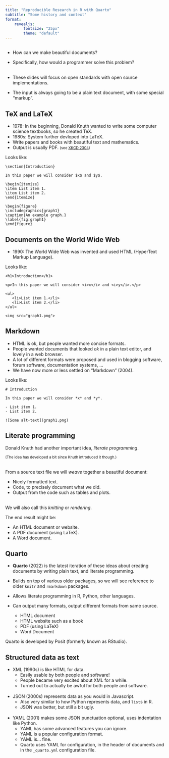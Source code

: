 ```yaml
---
title: "Reproducible Research in R with Quarto"
subtitle: "Some history and context"
format: 
    revealjs:
        fontsize: "25px"
        theme: "default"
---
```


##

- How can we make beautiful documents?
- Specifically, how would a programmer solve this problem?
<br>
<br>

- These slides will focus on open standards with open source implementations.
- The input is always going to be a plain text document, with some special "markup".

## TeX and LaTeX

<style>
.reveal h2 { color: #0000ff; }
</style>

- 1978: In the beginning, Donald Knuth wanted to write some computer science textbooks, so he created TeX.
- 1980s: System further devloped into LaTeX.
- Write papers and books with beautiful text and mathematics.
- Output is usually PDF. <small>(see [XKCD 2304](https://xkcd.com/2304/))</small>

Looks like:

```
\section{Introduction}

In this paper we will consider $x$ and $y$.

\begin{itemize}
\item List item 1.
\item List item 2.
\end{itemize}

\begin{figure}
\includegraphics{graph1}
\caption{An example graph.}
\label{fig:graph1}
\end{figure}
```


## Documents on the World Wide Web

- 1990: The World Wide Web was invented and used HTML (HyperText Markup Language).

Looks like:

```
<h1>Introduction</h1>

<p>In this paper we will consider <i>x</i> and <i>y</i>.</p>

<ul>
   <li>List item 1.</li>
   <li>List item 2.</li>
</ul>

<img src="graph1.png">
```

## Markdown

- HTML is ok, but people wanted more concise formats.
- People wanted documents that looked *ok* in a plain text editor, and lovely in a web browser.
- A lot of different formats were proposed and used in blogging software, forum software, documentation systems, ...
- We have now more or less settled on "Markdown" (2004).

Looks like:

```
# Introduction

In this paper we will consider *x* and *y*.

- List item 1.
- List item 2.

![Some alt-text](graph1.png)
```


## Literate programming

Donald Knuth had another important idea, *literate programming*.

<small>(The idea has developed a bit since Knuth introduced it though.)</small>
<br>
<br>

From a source text file we will *weave* together a beautiful document:

* Nicely formatted text.
* Code, to precisely document what we did.
* Output from the code such as tables and plots.
<br>
<br>

We will also call this *knitting* or *rendering*.

The end result might be:

* An HTML document or website.
* A PDF document (using LaTeX).
* A Word document.


## Quarto

* **Quarto** (2022) is the latest iteration of these ideas about creating documents by writing plain text, and literate programming.

* Builds on top of various older packages, so we will see reference to older `knitr` and `rmarkdown` packages.

* Allows literate programming in R, Python, other languages.

* Can output many formats, output different formats from same source.
  * HTML document
  * HTML website such as a book
  * PDF (using LaTeX)
  * Word Document

Quarto is developed by Posit (formerly known as RStudio).


## Structured data as text

- XML (1990s) is like HTML for data. 
  - Easily usable by both people and software!
  - People became very excited about XML for a while.
  - Turned out to actually be awful for both people and software.
<br>
<br>

- JSON (2000s) represents data as you would in Javascript.
  - Also very similar to how Python represents data, and `list`s in R.
  - JSON was better, but still a bit ugly.
<br>
<br>

- YAML (2001) makes some JSON punctuation optional, uses indentation like Python.
  - YAML has some advanced features you can ignore.
  - YAML is a popular configuration format.
  - YAML is... fine. 
  - Quarto uses YAML for configuration, in the header of documents and in the `_quarto.yml` configuration file.


